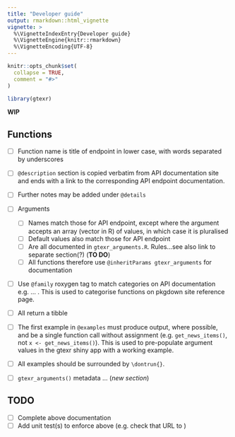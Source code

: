 ```yaml
---
title: "Developer guide"
output: rmarkdown::html_vignette
vignette: >
  %\VignetteIndexEntry{Developer guide}
  %\VignetteEngine{knitr::rmarkdown}
  %\VignetteEncoding{UTF-8}
---
```


```r
knitr::opts_chunk$set(
  collapse = TRUE,
  comment = "#>"
)
```

```r
library(gtexr)
```

**WIP**

## Functions

- [ ] Function name is title of endpoint in lower case, with words separated by underscores
- [ ] `@description` section is copied verbatim from API documentation site and ends with a link to the corresponding API endpoint documentation.
- [ ] Further notes may be added under `@details`
- [ ] Arguments 

  - [ ] Names match those for API endpoint, except where the argument accepts an array (vector in R) of values, in which case it is pluralised
  - [ ] Default values also match those for API endpoint
  - [ ] Are all documented in `gtexr_arguments.R`. Rules...see also link to separate section(?) (**TO DO**)
  - [ ] All functions therefore use `@inheritParams gtexr_arguments` for documentation
  
- [ ] Use `@family` roxygen tag to match categories on API documentation e.g. ... . This is used to categorise functions on pkgdown site reference page.
- [ ] All return a tibble
- [ ] The first example in `@examples` must produce output, where possible, and be a single function call without assignment (e.g. `get_news_items()`, not `x <- get_news_items()`). This is used to pre-populate argument values in the gtexr shiny app with a working example.
- [ ] All examples should be surrounded by `\dontrun{}`.
- [ ] `gtexr_arguments()` metadata ... (*new section*)

## TODO

- [ ] Complete above documentation
- [ ] Add unit test(s) to enforce above (e.g. check that URL to )
  
